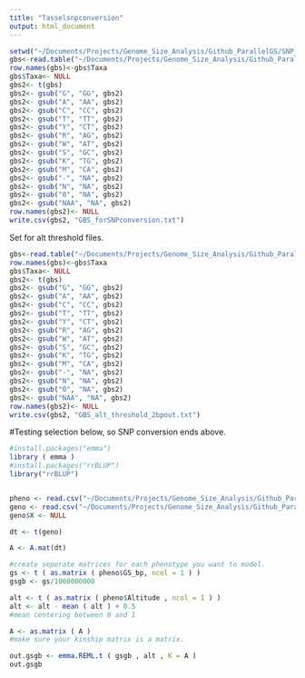 ```yaml
---
title: "Tasselsnpconversion"
output: html_document
---
```




```r
setwd("~/Documents/Projects/Genome_Size_Analysis/Github_ParallelGS/SNP_data/Mexicana_conversion/")
gbs<-read.table("~/Documents/Projects/Genome_Size_Analysis/Github_ParallelGS/SNP_data/Mexicana_conversion/GBS_filteredfromtassel.txt", header=TRUE) #column names still not correct
row.names(gbs)<-gbs$Taxa
gbs$Taxa<- NULL
gbs2<- t(gbs)
gbs2<- gsub("G", "GG", gbs2)
gbs2<- gsub("A", "AA", gbs2)
gbs2<- gsub("C", "CC", gbs2)
gbs2<- gsub("T", "TT", gbs2)
gbs2<- gsub("Y", "CT", gbs2)
gbs2<- gsub("R", "AG", gbs2)
gbs2<- gsub("W", "AT", gbs2)
gbs2<- gsub("S", "GC", gbs2)
gbs2<- gsub("K", "TG", gbs2)
gbs2<- gsub("M", "CA", gbs2)
gbs2<- gsub("-", "NA", gbs2)
gbs2<- gsub("N", "NA", gbs2)
gbs2<- gsub("0", "NA", gbs2)
gbs2<- gsub("NAA", "NA", gbs2)
row.names(gbs2)<- NULL
write.csv(gbs2, "GBS_forSNPconversion.txt")
```

Set for alt threshold files.

```r
gbs<-read.table("~/Documents/Projects/Genome_Size_Analysis/Github_ParallelGS/SNP_data/Mexicana_conversion/GBS_alt_threshold_Tasselout.txt", header=TRUE) 
row.names(gbs)<-gbs$Taxa
gbs$Taxa<- NULL
gbs2<- t(gbs)
gbs2<- gsub("G", "GG", gbs2)
gbs2<- gsub("A", "AA", gbs2)
gbs2<- gsub("C", "CC", gbs2)
gbs2<- gsub("T", "TT", gbs2)
gbs2<- gsub("Y", "CT", gbs2)
gbs2<- gsub("R", "AG", gbs2)
gbs2<- gsub("W", "AT", gbs2)
gbs2<- gsub("S", "GC", gbs2)
gbs2<- gsub("K", "TG", gbs2)
gbs2<- gsub("M", "CA", gbs2)
gbs2<- gsub("-", "NA", gbs2)
gbs2<- gsub("N", "NA", gbs2)
gbs2<- gsub("0", "NA", gbs2)
gbs2<- gsub("NAA", "NA", gbs2)
row.names(gbs2)<- NULL
write.csv(gbs2, "GBS_alt_threshold_2bpout.txt")
```

#Testing selection below, so SNP conversion ends above.

```r
#install.packages("emma")
library ( emma )
#install.packages("rrBLUP")
library("rrBLUP")


pheno <- read.csv("~/Documents/Projects/Genome_Size_Analysis/Github_ParallelGS/Mexicana/Master_mexnucleo_pruned.csv") #phenotype data in matching order
geno <- read.csv("~/Documents/Projects/Genome_Size_Analysis/Github_ParallelGS/SNP_data/Mexicana_conversion/GBS_final.txt")
geno$X <- NULL

dt <- t(geno)

A <- A.mat(dt)

#create seperate matrices for each phenotype you want to model.
gs <- t ( as.matrix ( pheno$GS_bp, ncol = 1 ) )
gsgb <- gs/1000000000

alt <- t ( as.matrix ( pheno$Altitude , ncol = 1 ) )
alt <- alt - mean ( alt ) + 0.5
#mean centering between 0 and 1

A <- as.matrix ( A )
#make sure your kinship matrix is a matrix.

out.gsgb <- emma.REML.t ( gsgb , alt , K = A )
out.gsgb


```
